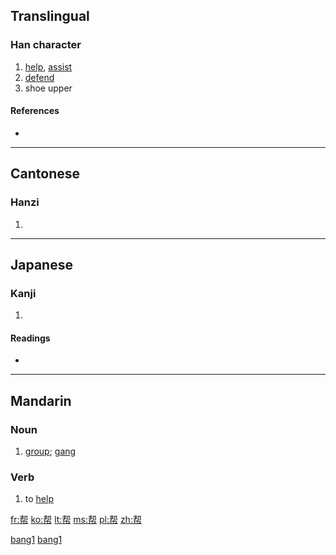 {{also|幫}}
==Translingual==

===Han character===
{{Han char|rn=50|rad=巾|as=07|sn=10|four=|canj=[[手]][[中]][[中]][[月]] (QLLB)}}

# [[help]], [[assist]]
# [[defend]]
# shoe upper

====References====
* {{Han ref|kx=0332.121|dkj=08928|dj=0637.130|hdz=10736.050|uh=5E2E|ud=24110}}

----

==Cantonese==

===Hanzi===
{{yue-hanzi|jyut=|y=bong1}}

# {{defn|Cantonese|sort=巾07}}

----

==Japanese==

===Kanji===
{{ja-kanji|grade=|rs=巾07}}

# {{defn|Japanese|sort=巾07}}

====Readings====
* {{ja-readings|on=[[ほう]] (hō)|kun=[[たすける]] (tasukeru)}}

----

==Mandarin==

===Noun===
{{cmn-noun|s|pin=bāng|pint=bang1|tra=幫|sim=帮|rs=巾07}}

# [[group]]; [[gang]]

===Verb===
{{cmn-verb|s|pin=bāng|pint=bang1|tra=幫|sim=帮|rs=巾07}}

# to [[help]]

[[Category:zh-cn:Elementary Mandarin|bang1]]
[[Category:zh-cn:Intermediate Mandarin|bang1]]

[[fr:帮]]
[[ko:帮]]
[[lt:帮]]
[[ms:帮]]
[[pl:帮]]
[[zh:帮]]